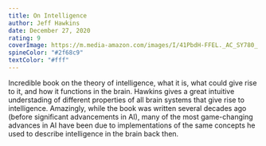 ```yaml
---
title: On Intelligence
author: Jeff Hawkins
date: December 27, 2020
rating: 9
coverImage: https://m.media-amazon.com/images/I/41PbdH-FFEL._AC_SY780_.jpg
spineColor: "#2f68c9"
textColor: "#fff"
---
```


Incredible book on the theory of intelligence, what it is, what could give rise to it, and how it functions in the brain. Hawkins gives a great intuitive understading of different properties of all brain systems that give rise to intelligence. Amazingly, while the book was written several decades ago (before significant advancements in AI), many of the most game-changing advances in AI have been due to implementations of the same concepts he used to describe intelligence in the brain back then.
